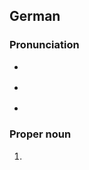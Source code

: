 ==German==
{{wikipedia}}{{wikipedia|lang=de}}

===Pronunciation===
* {{IPA|de|/baɪ̯ˈʁɔʏ̯t/}} {{a|standard, locally}}
* {{IPA|de|/ˈbaɪ̯ʁɔʏ̯t/}} {{a|some speakers}}
* {{audio|de|LL-Q188 (deu)-Ionenlaser-Bayreuth.wav|Audio}}

===Proper noun===
{{de-proper noun|n|Bayreuths}}

# {{place|de|independent city|s/Bavaria|c/Germany|t1=Bayreuth}}